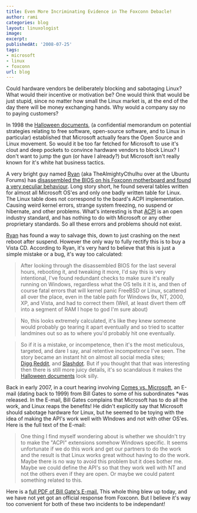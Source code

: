 ```yaml
---
title: Even More Incriminating Evidence in The Foxconn Debacle!
author: rami
categories: blog
layout: linuxologist
image:
excerpt:
publishedAt: '2008-07-25'
tags:
- microsoft
- linux
- foxconn
url: blog
---
```


Could hardware vendors be deliberately blocking and sabotaging Linux? What would their incentive or motivation be? One would think that would be just stupid, since no matter how small the Linux market is, at the end of the day there will be money exchanging hands. Why would a company say no to paying customers?


In 1998 the [Halloween documents](http://www.catb.org/~esr/halloween/), (a confidential memorandum on potential strategies relating to free software, open-source software, and to Linux in particular) established that Microsoft actually fears the Open Source and Linux movement. So would it be too far fetched for Microsoft to use it's clout and deep pockets to convince hardware vendors to block Linux? I don't want to jump the gun (or have I already?) but Microsoft isn't really known for it's white hat business tactics.

A very bright guy named [Ryan](http://izanbardprince.wordpress.com/) (aka TheAlmightyCthulhu over at the Ubuntu Forums) has [disassembled the BIOS on his Foxconn motherboard and found a very peculiar behaviour](http://ubuntu-virginia.ubuntuforums.org/showthread.php?t=869249). Long story short, he found several tables written for almost all Microsoft OS'es and only one badly written table for Linux. The Linux table does not correspond to the board's ACPI implementation. Causing weird kernel errors, strange system freezing, no suspend or hibernate, and other problems. What's interesting is that [ACPI](http://en.wikipedia.org/wiki/Advanced_Configuration_and_Power_Interface) is an open industry standard, and has nothing to do with Microsoft or any other proprietary standards. So all these errors and problems should not exist.

[Ryan](http://izanbardprince.wordpress.com/) has found a way to salvage this, down to just crashing on the next reboot after suspend. However the only way to fully rectify this is to buy a Vista CD. According to Ryan, it's very hard to believe that this is just a simple mistake or a bug, it's way too calculated:

> After looking through the disassembled BIOS for the last several hours, rebooting it, and tweaking it more, I'd say this is very intentional, I've found redundant checks to make sure it's really running on Windows, regardless what the OS tells it it is, and then of course fatal errors that will kernel panic FreeBSD or Linux, scattered all over the place, even in the table path for Windows 9x, NT, 2000, XP, and Vista, and had to correct them (Well, at least divert them off into a segment of RAM I hope to god I'm sure about)

> No, this looks extremely calculated, it's like they knew someone would probably go tearing it apart eventually and so tried to scatter landmines out so as to where you'd probably hit one eventually.

> So if it is a mistake, or incompetence, then it's the most meticulous, targeted, and dare I say, anal retentive incompetence I've seen.
The story became an instant hit on almost all social media sites; [Digg](http://digg.com/linux_unix/Foxconn_deliberately_sabotaging_their_BIOS_to_destroy_Linux),[Reddit](http://www.reddit.com/comments/6tcv8/foxconn_deliberately_sabotaging_their_bios_to/), and [Slashdot](http://linux.slashdot.org/linux/08/07/25/1150218.shtml). But if you thought that that was interesting then there is still more juicy details, it's so scandalous it makes the [Halloween documents](http://www.catb.org/~esr/halloween/) look silly.

Back in early 2007, in a court hearing involving [Comes vs. Microsoft](http://iowa.gotthefacts.org/), an E-mail (dating back to 1999) from Bill Gates to some of his subordinates *was released. In the E-mail, Bill Gates complains that Microsoft has to do all the work, and Linux reaps the benefits! He didn't explicitly say that Microsoft should sabotage hardware for Linux, but he seemed to be toying with the idea of making the API's work well with WIndows and not with other OS'es. Here is the full text of the E-mail:

> One thing I find myself wondering about is whether we shouldn't try to make the "ACPI" extensions somehow Windows specific.
> It seems unfortunate if we do this work and get our partners to do the work and the result is that Linux works great without having to do the work.
> Maybe there is no way to avoid this problem but it does bother me.
> Maybe we could define the API's so that they work well with NT and not the others even if they are open.
> Or maybe we could patent something related to this.

Here is a [full PDF of Bill Gate's E-mail.](http://iowa.gotthefacts.org/011607/3000/PX03020.pdf)
This whole thing blew up today, and we have not yet got an official response from Foxconn. But I believe it's way too convenient for both of these two incidents to be independant!
